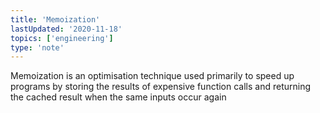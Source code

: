 ```yaml
---
title: 'Memoization'
lastUpdated: '2020-11-18'
topics: ['engineering']
type: 'note'
---
```


Memoization is an optimisation technique used primarily to speed up programs by storing the results of expensive function calls and returning the cached result when the same inputs occur again
